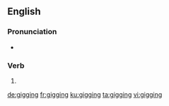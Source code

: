 ==English==

===Pronunciation===
* {{IPA|/ˈɡɪɡɪŋ/|lang=en}}

===Verb===
{{head|en|present participle}}

# {{present participle of|gig|lang=en|nocat=1}}

[[de:gigging]]
[[fr:gigging]]
[[ku:gigging]]
[[ta:gigging]]
[[vi:gigging]]